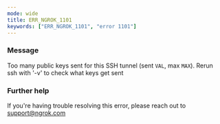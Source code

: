 ```yaml
---
mode: wide
title: ERR_NGROK_1101
keywords: ["ERR_NGROK_1101", "error 1101"]
---
```


### Message

Too many public keys sent for this SSH tunnel (sent `VAL`, max `MAX`).
Rerun ssh with '-v' to check what keys get sent

### Further help

If you're having trouble resolving this error, please reach out to [support@ngrok.com](mailto:support@ngrok.com?subject=Help%20with%20ERR_NGROK_1101)

